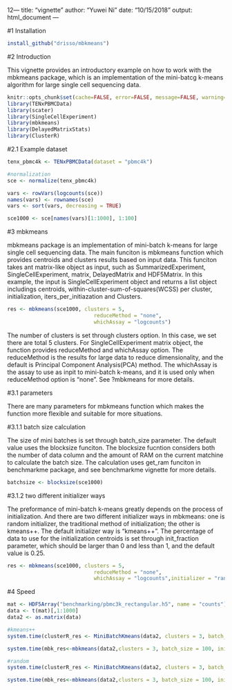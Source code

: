  12---
title: "vignette"
author: "Yuwei Ni"
date: "10/15/2018"
output: html_document
---


#1 Installation


```r
install_github("drisso/mbkmeans")
```


#2 Introduction


This vignette provides an introductory example on how to work with the mbkmeans package, which is an implementation of the mini-batcg k-means algorithm for large single cell sequencing data.


```r
knitr::opts_chunk$set(cache=FALSE, error=FALSE, message=FALSE, warning=FALSE)
library(TENxPBMCData)
library(scater)
library(SingleCellExperiment)
library(mbkmeans)
library(DelayedMatrixStats)
library(ClusterR)

```


#2.1 Example dataset


```r
tenx_pbmc4k <- TENxPBMCData(dataset = "pbmc4k")

#normalization
sce <- normalize(tenx_pbmc4k)

vars <- rowVars(logcounts(sce))
names(vars) <- rownames(sce)
vars <- sort(vars, decreasing = TRUE)

sce1000 <- sce[names(vars)[1:1000], 1:100]
```


#3 mbkmeans


mbkmeans package is an implementation of mini-batch k-means for large single cell sequencing data. The main funciton is mbkmeans function which provides centroids and clusters results based on input data. This funciton takes ant matrix-like object as input, such as SummarizedExperiment, SingleCellExperiment, matrix, DelayedMatrix and HDF5Matrix. In this example, the input is SingleCellExperiment object and returns a list object includings centroids, within-cluster-sum-of-squares(WCSS) per cluster, initialization, iters_per_initiazation and Clusters.


```r
res <- mbkmeans(sce1000, clusters = 5, 
                            reduceMethod = "none",
                            whichAssay = "logcounts")
```


The number of clusters is set through clusters option. In this case, we set there are total 5 clusters. For SingleCellExperiment matrix object, the function provides reduceMethod and whichAssay option. The reduceMethod is the results for large data to reduce dimensionality, and the default is Principal Component Analysis(PCA) method. The whichAssay is the assay to use as inpit to mini-batch k-means, and it is used only when reduceMethod option is "none". See ?mbkmeans for more details.


#3.1 parameters


There are many parameters for mbkmeans function which makes the function more flexible and suitable for more situations. 


#3.1.1 batch size calculation


The size of mini batches is set through batch_size parameter. The default value uses the blocksize funciton. The blocksize fucntion considers both the number of data column and the amount of RAM on the current matchine to calculate the batch size. The calculation uses get_ram funciton in benchmarkme package, and see benchmarkme vignette for more details.


```r
batchsize <- blocksize(sce1000)
```


#3.1.2 two different initializer ways


The preformance of mini-batch k-means greatly depends on the process of initialization. And there are two different initializer ways in mbkmeans: one is random initializer, the traditional method of initialization; the other is kmeans++. The default initializer way is "kmeans++". The percentage of data to use for the initialization centroids is set through init_fraction parameter, which should be larger than 0 and less than 1, and the default value is 0.25.


```r
res <- mbkmeans(sce1000, clusters = 5, 
                            reduceMethod = "none",
                            whichAssay = "logcounts",initializer = "random")

```


#4 Speed
```r

mat <- HDF5Array("benchmarking/pbmc3k_rectangular.h5", name = "counts")=
data <- t(mat)[,1:1000]
data2 <- as.matrix(data)

#kmeans++
system.time(clusterR_res <- MiniBatchKmeans(data2, clusters = 3, batch_size = 100, init_fraction = .1, max_iters = 10))

system.time(mbk_res<-mbkmeans(data2,clusters = 3, batch_size = 100, init_fraction = .1, max_iters = 10))

#random
system.time(clusterR_res <- MiniBatchKmeans(data2, clusters = 3, batch_size = 100, init_fraction = .1, max_iters = 10,initializer = "random"))

system.time(mbk_res<-mbkmeans(data2,clusters = 3, batch_size = 100, init_fraction = .1, max_iters = 10,initializer = "random"))


```



